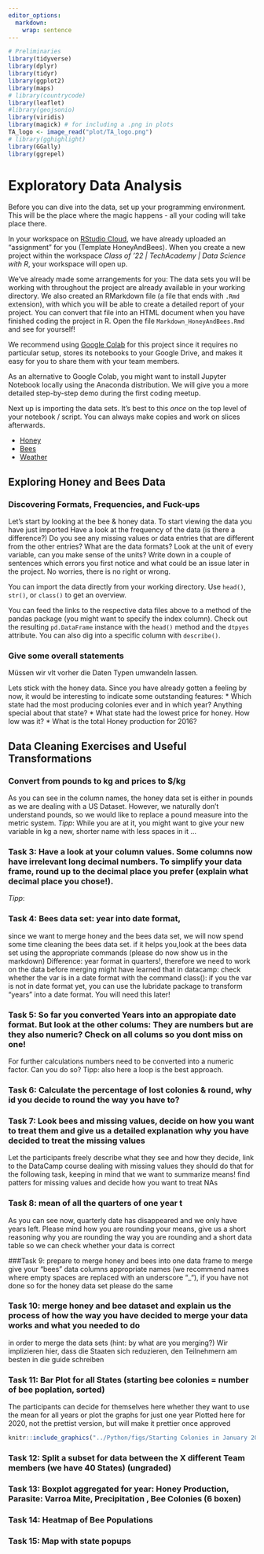 ```yaml
---
editor_options: 
  markdown: 
    wrap: sentence
---
```


```r
# Preliminaries
library(tidyverse)
library(dplyr)
library(tidyr)
library(ggplot2)
library(maps)
# library(countrycode)
library(leaflet)
#library(geojsonio)
library(viridis)
library(magick) # for including a .png in plots
TA_logo <- image_read("plot/TA_logo.png")
# library(gghighlight)
library(GGally)
library(ggrepel)
```

\newpage

# Exploratory Data Analysis

Before you can dive into the data, set up your programming environment.
This will be the place where the magic happens - all your coding will take place there.

::: {.tips .r data-latex="r"}
In your workspace on [RStudio Cloud](https://rstudio.cloud/projects), we have already uploaded an "assignment" for you (Template HoneyAndBees).
When you create a new project within the workspace *Class of '22 \| TechAcademy \| Data Science with R*, your workspace will open up.

We've already made some arrangements for you: The data sets you will be working with throughout the project are already available in your working directory.
We also created an RMarkdown file (a file that ends with `.Rmd` extension), with which you will be able to create a detailed report of your project.
You can convert that file into an HTML document when you have finished coding the project in R.
Open the file `Markdown_HoneyAndBees.Rmd` and see for yourself!
:::

::: {.tipsp .python data-latex="p"}
We recommend using [Google Colab](https://colab.research.google.com) for this project since it requires no particular setup, stores its notebooks to your Google Drive, and makes it easy for you to share them with your team members.

As an alternative to Google Colab, you might want to install Jupyter Notebook locally using the Anaconda distribution.
We will give you a more detailed step-by-step demo during the first coding meetup.
:::

Next up is importing the data sets. It's best to this *once* on the top
level of your notebook / script. You can always make copies and work on slices
afterwards.

* [Honey](https://drive.google.com/uc?export=download&id=1bQtWQluwwGUIgZuDOsJOE-4Om7x4HOxP)
* [Bees](https://drive.google.com/uc?export=download&id=1lop3qnrSve5A13jNcL6wCehGpDaCrGRO)
* [Weather](https://drive.google.com/uc?export=download&id=1N78o7a8l2v9O9T3rurGfyEBAZEAOTG2h)



## Exploring Honey and Bees Data

### Discovering Formats, Frequencies, and Fuck-ups
Let's start by looking at the bee & honey data. To start viewing the data you have just imported 
Have a look at the frequency of the data (is there a difference?)
Do you see any missing values or data entries that are different from the other entries?
What are the data formats? Look at the unit of every variable, can you make sense of the units?
Write down in a couple of sentences which errors you first notice and what could be an issue later in the project.
No worries, there is no right or wrong.

::: {.tips .r data-latex="r"}
You can import the data directly from your working directory. Use `head()`, `str()`,
or `class()` to get an overview.
:::

::: {.tipsp .python data-latex="p"}
You can feed the links to the respective data files above to a method of the 
pandas package (you might want to specify the index column).
Check out the resulting `pd.DataFrame` instance with the `head()` method and 
the `dtpyes` attribute. You can also dig into a specific column with `describe()`.
:::


### Give some overall statements 

Müssen wir vlt vorher die Daten Typen umwandeln lassen.

Lets stick with the honey data. Since you have already gotten a feeling by now, it would be interesting to indicate some outstanding features: 
* Which state had the most producing colonies ever and in which year? Anything special about that state?
* What state had the lowest price for honey. How low was it?
* What is the total Honey production for 2016?


## Data Cleaning Exercises and Useful Transformations

### Convert from pounds to kg and prices to $/kg
As you can see in the column names, the honey data set is either in pounds as we are dealing with a 
US Dataset. However, we naturally don't understand pounds, so we would like to replace a pound measure into the metric system.
*Tipp*: While you are at it, you might want to give your new variable in kg a new, shorter name with less spaces in it ...


### Task 3: Have a look at your column values. Some columns now have irrelevant long decimal numbers. To simplify your data frame, round up to the decimal place you prefer (explain what decimal place you chose!). 
*Tipp*: 



### Task 4: Bees data set: year into date format, 
since we want to merge honey and the bees data set, we will now spend some time cleaning the bees data set.
if it helps you,look at the bees data set using the appropriate commands (please do now show us in the markdown)
Difference: year format in quarters!, therefore we need to work on the data before merging
might have learned that in datacamp: check whether the var is in a date format with the command class():
if you the var is not in date format yet, you can use the lubridate package to transform "years" into a date format. You will need this later!



### Task 5: So far you converted Years into an appropiate date format. But look at the other colums: They are numbers but are they also numeric? Check on all colums so you dont miss on one!
For further calculations numbers need to be converted into a numeric factor. Can you do so?
Tipp: also here a loop is the best approach. 


### Task 6: Calculate the percentage of lost colonies & round, why id you decide to round the way you have to?


### Task 7: Look bees and missing values, decide on how you want to treat them and give us a detailed explanation why you have decided to treat the missing values

Let the participants freely describe what they see and how they decide, link to the DataCamp course dealing with missing values
they should do that for the following task, keeping in mind that we want to summarize means!
find patters for missing values and decide how you want to treat NAs


### Task 8: mean of all the quarters of one year t

As you can see now, quarterly date has disappeared and we only have years left. Please mind how you are rounding your means, give us a short reasoning why
you are rounding the way you are rounding and a short data table so we can check whether your data is correct


###Task 9: prepare to merge honey and bees into one data frame
to merge give your "bees" data columns appropriate names (we recommend names where empty spaces are replaced with an underscore "_"), if you have not done so
for the honey data set please do the same


### Task 10: merge honey and bee dataset and explain us the process of how the way you have decided to merge your data works and what you needed to do
in order to merge the data sets (hint: by what are you merging?)
Wir implizieren hier, dass die Staaten sich reduzieren, den Teilnehmern am besten in die guide schreiben


### Task 11: Bar Plot for all States (starting bee colonies = number of bee poplation, sorted)
The participants can decide for themselves here whether they want to use the mean for all years or plot the graphs for just one year
Plotted here for 2020, not the prettist version, but will make it prettier once approved
```r
knitr::include_graphics("../Python/figs/Starting Colonies in January 2021.jpg")
```


### Task 12: Split a subset for data between the X different Team members (we have 40 States) (ungraded)

### Task 13: Boxplot aggregated for year: Honey Production, Parasite: Varroa Mite, Precipitation , Bee Colonies (6 boxen)

### Task 14: Heatmap of Bee Populations

### Task 15: Map with state popups
